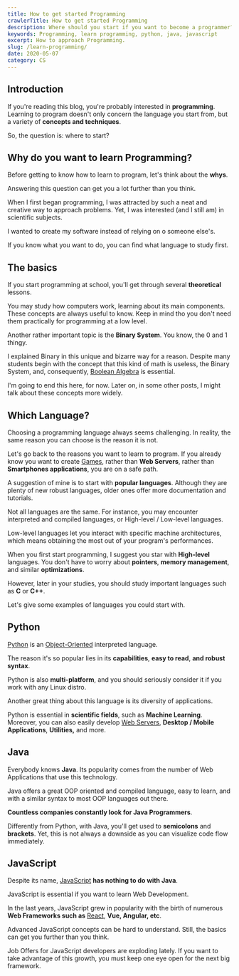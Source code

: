```yaml
---
title: How to get started Programming
crawlerTitle: How to get started Programming
description: Where should you start if you want to become a programmer? Learn more about programming and how to get started quickly and efficiently.
keywords: Programming, learn programming, python, java, javascript
excerpt: How to approach Programming.
slug: /learn-programming/
date: 2020-05-07
category: CS
---
```


## Introduction

If you're reading this blog, you're probably interested in **programming**. Learning to program doesn't only concern the language you start from, but a variety of **concepts and techniques**.

So, the question is: where to start?

## Why do you want to learn Programming?

Before getting to know how to learn to program, let's think about the **whys**.

Answering this question can get you a lot further than you think.

When I first began programming, I was attracted by such a neat and creative way to approach problems. Yet, I was interested (and I still am) in scientific subjects.

I wanted to create my software instead of relying on o someone else's.

If you know what you want to do, you can find what language to study first.

## The basics

If you start programming at school, you'll get through several **theoretical** lessons.

You may study how computers work, learning about its main components. These concepts are always useful to know. Keep in mind tho you don't need them practically for programming at a low level.

Another rather important topic is the **Binary System**. You know, the 0 and 1 thingy.

I explained Binary in this unique and bizarre way for a reason. Despite many students begin with the concept that this kind of math is useless, the Binary System, and, consequently, [Boolean Algebra](/boolean-algebra/) is essential.

I'm going to end this here, for now. Later on, in some other posts, I might talk about these concepts more widely.

## Which Language?

Choosing a programming language always seems challenging. In reality, the same reason you can choose is the reason it is not.

Let's go back to the reasons you want to learn to program. If you already know you want to create [Games](/category/monogame), rather than **Web Servers**, rather than **Smartphones applications**, you are on a safe path.

A suggestion of mine is to start with **popular languages**. Although they are plenty of new robust languages, older ones offer more documentation and tutorials.

Not all languages are the same. For instance, you may encounter interpreted and compiled languages, or High-level / Low-level languages.

Low-level languages let you interact with specific machine architectures, which means obtaining the most out of your program's performances.

When you first start programming, I suggest you star with **High-level** languages. You don't have to worry about **pointers**, **memory management**, and similar **optimizations**.

However, later in your studies, you should study important languages such as **C** or **C++**.

Let's give some examples of languages you could start with.

## Python

[Python](/category/python) is an [Object-Oriented](/python-oop/) interpreted language.

The reason it's so popular lies in its **capabilities**, **easy to read**, **and robust syntax**.

Python is also **multi-platform**, and you should seriously consider it if you work with any Linux distro.

Another great thing about this language is its diversity of applications.

Python is essential in **scientific fields**, such as **Machine Learning**. Moreover, you can also easily develop [Web Servers](/category/web-dev), **Desktop / Mobile Applications**, **Utilities,** and more.

## Java

Everybody knows **Java**. Its popularity comes from the number of Web Applications that use this technology.

Java offers a great OOP oriented and compiled language, easy to learn, and with a similar syntax to most OOP languages out there.

**Countless companies constantly look for Java Programmers**.

Differently from Python, with Java, you'll get used to **semicolons** and **brackets**. Yet, this is not always a downside as you can visualize code flow immediately.

## JavaScript

Despite its name, [JavaScript](/category/javascript) **has nothing to do with Java**.

JavaScript is essential if you want to learn Web Development.

In the last years, JavaScript grew in popularity with the birth of numerous **Web Frameworks such as** [React](/category/react), **Vue, Angular, etc**.

Advanced JavaScript concepts can be hard to understand. Still, the basics can get you further than you think.

Job Offers for JavaScript developers are exploding lately. If you want to take advantage of this growth, you must keep one eye open for the next big framework.
